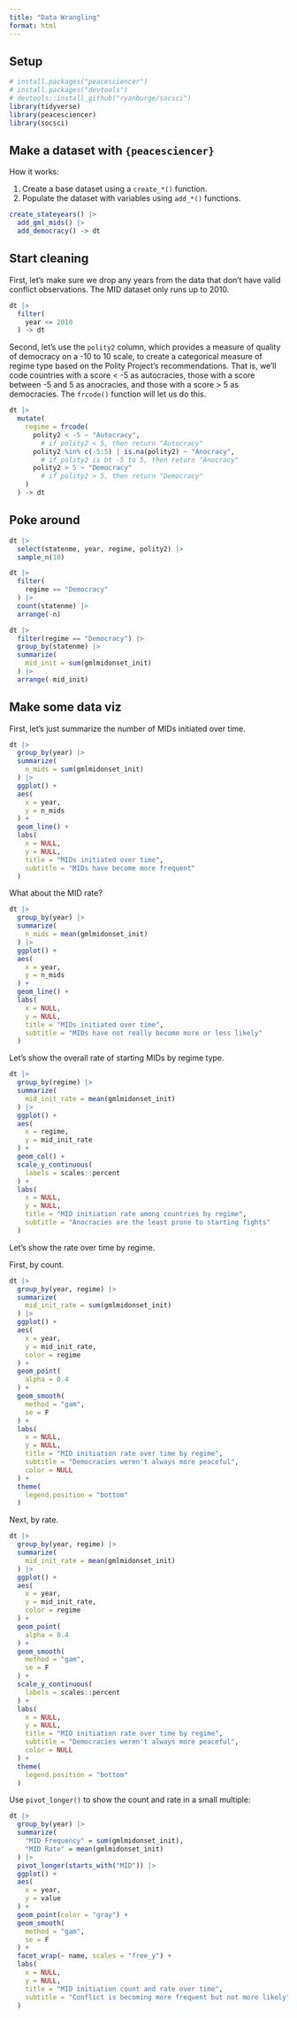```yaml
---
title: "Data Wrangling"
format: html
---
```


## Setup

```r
# install.packages("peacesciencer")
# install.packages("devtools")
# devtools::install_github("ryanburge/socsci")
library(tidyverse)
library(peacesciencer)
library(socsci)
```

## Make a dataset with `{peacesciencer}`

How it works:

1. Create a base dataset using a `create_*()` function.
2. Populate the dataset with variables using `add_*()` functions.

```r
create_stateyears() |>
  add_gml_mids() |>
  add_democracy() -> dt
```

## Start cleaning

First, let's make sure we drop any years from the data that don't have valid conflict observations. The MID dataset only runs up to 2010.

```r
dt |>
  filter(
    year <= 2010
  ) -> dt
```

Second, let's use the `polity2` column, which provides a measure of quality of democracy on a -10 to 10 scale, to create a categorical measure of regime type based on the Polity Project's recommendations. That is, we'll code countries with a score < -5 as autocracies, those with a score between -5 and 5 as anocracies, and those with a score > 5 as democracies. The `frcode()` function will let us do this.

```r
dt |>
  mutate(
    regime = frcode( 
      polity2 < -5 ~ "Autocracy",
        # if polity2 < 5, then return "Autocracy"
      polity2 %in% c(-5:5) | is.na(polity2) ~ "Anocracy",
        # if polity2 is bt -5 to 5, then return "Anocracy"
      polity2 > 5 ~ "Democracy"
        # if polity2 > 5, then return "Democracy"
    )
  ) -> dt
```


## Poke around

```r
dt |>
  select(statenme, year, regime, polity2) |>
  sample_n(10)
```


```r
dt |>
  filter(
    regime == "Democracy"
  ) |>
  count(statenme) |>
  arrange(-n)
```

```r
dt |>
  filter(regime == "Democracy") |>
  group_by(statenme) |>
  summarize(
    mid_init = sum(gmlmidonset_init)
  ) |>
  arrange(-mid_init)
```


## Make some data viz

First, let's just summarize the number of MIDs initiated over time.

```r
dt |>
  group_by(year) |>
  summarize(
    n_mids = sum(gmlmidonset_init)
  ) |>
  ggplot() +
  aes(
    x = year,
    y = n_mids
  ) +
  geom_line() +
  labs(
    x = NULL,
    y = NULL,
    title = "MIDs initiated over time",
    subtitle = "MIDs have become more frequent"
  )
```


What about the MID rate?

```r
dt |>
  group_by(year) |>
  summarize(
    n_mids = mean(gmlmidonset_init)
  ) |>
  ggplot() +
  aes(
    x = year,
    y = n_mids
  ) +
  geom_line() +
  labs(
    x = NULL,
    y = NULL,
    title = "MIDs initiated over time",
    subtitle = "MIDs have not really become more or less likely"
  )
```



Let's show the overall rate of starting MIDs by regime type.

```r
dt |>
  group_by(regime) |>
  summarize(
    mid_init_rate = mean(gmlmidonset_init)
  ) |>
  ggplot() +
  aes(
    x = regime,
    y = mid_init_rate
  ) +
  geom_col() +
  scale_y_continuous(
    labels = scales::percent
  ) +
  labs(
    x = NULL,
    y = NULL,
    title = "MID initiation rate among countries by regime",
    subtitle = "Anocracies are the least prone to starting fights"
  )
```

Let's show the rate over time by regime.

First, by count.

```r
dt |>
  group_by(year, regime) |>
  summarize(
    mid_init_rate = sum(gmlmidonset_init)
  ) |>
  ggplot() +
  aes(
    x = year,
    y = mid_init_rate,
    color = regime
  ) +
  geom_point(
    alpha = 0.4
  ) + 
  geom_smooth(
    method = "gam", 
    se = F
  ) +
  labs(
    x = NULL,
    y = NULL,
    title = "MID initiation rate over time by regime",
    subtitle = "Democracies weren't always more peaceful",
    color = NULL
  ) +
  theme(
    legend.position = "bottom"
  )
```


Next, by rate.

```r
dt |>
  group_by(year, regime) |>
  summarize(
    mid_init_rate = mean(gmlmidonset_init)
  ) |>
  ggplot() +
  aes(
    x = year,
    y = mid_init_rate,
    color = regime
  ) +
  geom_point(
    alpha = 0.4
  ) + 
  geom_smooth(
    method = "gam", 
    se = F
  ) +
  scale_y_continuous(
    labels = scales::percent
  ) +
  labs(
    x = NULL,
    y = NULL,
    title = "MID initiation rate over time by regime",
    subtitle = "Democracies weren't always more peaceful",
    color = NULL
  ) +
  theme(
    legend.position = "bottom"
  )
```

Use `pivot_longer()` to show the count and rate in a small multiple:

```r
dt |>
  group_by(year) |>
  summarize(
    "MID Frequency" = sum(gmlmidonset_init),
    "MID Rate" = mean(gmlmidonset_init)
  ) |>
  pivot_longer(starts_with("MID")) |>
  ggplot() +
  aes(
    x = year,
    y = value
  ) +
  geom_point(color = "gray") + 
  geom_smooth(
    method = "gam", 
    se = F
  ) +
  facet_wrap(~ name, scales = "free_y") +
  labs(
    x = NULL,
    y = NULL,
    title = "MID initiation count and rate over time",
    subtitle = "Conflict is becoming more frequent but not more likely"
  ) 
```

